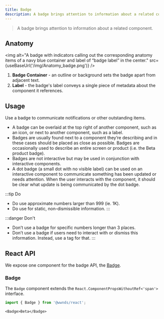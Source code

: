 ```yaml
---
title: Badge
description: A badge brings attention to information about a related component.
---
```



> A badge brings attention to information about a related component.

## Anatomy

<img
	alt="A badge with indicators calling out the corresponding anatomy items of a navy blue container and label of “badge label” in the center."
	src={useBaseUrl('/img/Anatomy_badge.png')}
/>

1. **Badge Container** - an outline or background sets the badge apart from adjacent text.
1. **Label** - the badge's label conveys a single piece of metadata about the component it references.

## Usage

Use a badge to communicate notifications or other outstanding items.

- A badge can be overlaid at the top right of another component, such as an icon, or next to another component, such as a label.
- Badges are usually found next to a component they’re describing and in these cases should be placed as close as possible.
Badges are occasionally used to describe an entire screen or product (i.e. the Beta product badge).
- Badges are not interactive but may be used in conjunction with interactive components.
- A dot badge (a small dot with no visible label) can be used on an interactive component to communicate something has been updated or needs attention.
When the user interacts with the component, it should be clear what update is being communicated by the dot badge.

:::tip Do
- Do use approximate numbers larger than 999 (ie. 1K).
- Do use for static, non-dismissible information.
:::

:::danger Don't
- Don’t use a badge for specific numbers longer than 3 places.
- Don’t use a badge if users need to interact with or dismiss this information.
Instead, use a tag for that.
:::

## React API

We expose one component for the badge API, the [Badge](https://github.com/wwnorton/design-system/tree/main/packages/react/src/components/Badge).

### Badge

The `Badge` component extends the `React.ComponentPropsWithoutRef<'span'>` interface.

```js
import { Badge } from '@wwnds/react';
```

```tsx live
<Badge>Beta</Badge>
```

<PropsTable from={Badge} />
